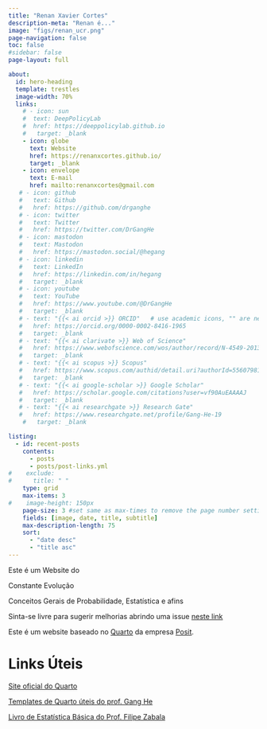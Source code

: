 ```yaml
---
title: "Renan Xavier Cortes"
description-meta: "Renan é..."
image: "figs/renan_ucr.png"
page-navigation: false
toc: false
#sidebar: false
page-layout: full

about:
  id: hero-heading
  template: trestles
  image-width: 70%
  links:
    # - icon: sun
    #  text: DeepPolicyLab
    #  href: https://deeppolicylab.github.io
    #   target: _blank
    - icon: globe
      text: Website
      href: https://renanxcortes.github.io/
      target: _blank
    - icon: envelope
      text: E-mail
      href: mailto:renanxcortes@gmail.com
   # - icon: github
   #   text: Github
   #   href: https://github.com/drganghe
   # - icon: twitter
   #   text: Twitter
   #   href: https://twitter.com/DrGangHe
   # - icon: mastodon
   #   text: Mastodon
   #   href: https://mastodon.social/@hegang
   # - icon: linkedin
   #   text: LinkedIn
   #   href: https://linkedin.com/in/hegang
   #   target: _blank
   # - icon: youtube
   #   text: YouTube
   #   href: https://www.youtube.com/@DrGangHe
   #   target: _blank
   # - text: "{{< ai orcid >}} ORCID"   # use academic icons, "" are needed
   #   href: https://orcid.org/0000-0002-8416-1965
   #   target: _blank
   # - text: "{{< ai clarivate >}} Web of Science"
   #   href: https://www.webofscience.com/wos/author/record/N-4549-2013
   #   target: _blank
   # - text: "{{< ai scopus >}} Scopus"
   #   href: https://www.scopus.com/authid/detail.uri?authorId=55607981900
   #   target: _blank
   # - text: "{{< ai google-scholar >}} Google Scholar"
   #   href: https://scholar.google.com/citations?user=vf90AuEAAAAJ
   #   target: _blank
   # - text: "{{< ai researchgate >}} Research Gate"
   #   href: https://www.researchgate.net/profile/Gang-He-19
    #   target: _blank

listing:
  - id: recent-posts
    contents: 
      - posts
      - posts/post-links.yml
#    exclude:
#      title: " "
    type: grid
    max-items: 3
#    image-height: 150px
    page-size: 3 #set same as max-times to remove the page number setting
    fields: [image, date, title, subtitle]
    max-description-length: 75
    sort: 
      - "date desc"
      - "title asc"
---
```



:::{#hero-heading}

Este é um Website do

Constante Evolução

Conceitos Gerais de Probabilidade, Estatística e afins

Sinta-se livre para sugerir melhorias abrindo uma issue [neste link](https://github.com/renanxcortes/teaching/issues)

Este é um website baseado no [Quarto](https://quarto.org/docs/websites) da empresa [Posit](https://posit.co/).

# Links Úteis

[Site oficial do Quarto](https://quarto.org/docs/websites)

[Templates de Quarto úteis do prof. Gang He](https://drganghe.github.io/quarto-academic-site-examples.html)

[Livro de Estatística Básica do Prof. Filipe Zabala](https://filipezabala.com/enrs/)

:::





<!-- [Site do prof. André Zibetti](https://www.inf.ufsc.br/~andre.zibetti/probabilidade/index.html) -->

<!--

# Considerações de Desenvolvimento do Site

O código para geração deste site por ser acessado [neste link](https://github.com/renanxcortes/teaching).

Para rodar códigos em Python, é necessário instalar as bibliotecas usando o reticulate. Especificamente, o Quarto cria um ambiente virtual temporário chamado `r-reticulate`. Ou seja, [as bibliotecas usadas durante a geração do site serão as bibliotecas instaladas neste ambiente](https://stackoverflow.com/questions/76745347/how-to-make-quarto-use-the-same-python-environment-that-was-specified-in-rstudio).

Exemplo de instalação de biblioteca do Python usando o `reticulate`:

```         
reticulate::py_install("matplotlib")
reticulate::py_install("scipy")
```

Além disso, cuidado com o gerenciamento das engines no momento de compilar o website. Segundo a documentação do Quarto, é importante sabermos as diferentes distinções de engine e suas coexistências conforme a seguir:

**Engine Conflicts:**

-   **Knitr vs. Jupyter:** *If you explicitly set the `engine` to `jupyter` in your YAML, R code chunks will not be executed, and only Python (or the kernel's language) will run. For mixed R and Python, `engine: knitr` is typically used, relying on `reticulate` for Python execution.*

-->
